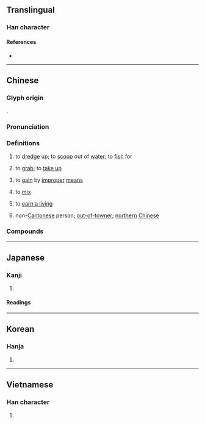 {{also|捞}}
{{character info/new}}
==Translingual==
{{Han simplified forms|撈|𢭐|捞|ex=y}}

===Han character===
{{Han char|rn=64|rad=手|as=12|sn=15|four=59027|canj=QFFS|ids=⿰扌勞}}

====References====
* {{Han ref|kx=0453.230|dkj=12679|dj=0803.060|hdz=31963.020|uh=6488|ud=25736|bh=BCB4|bd=48308}}

----

==Chinese==
{{zh-forms|s=捞}}

===Glyph origin===
{{Han etym}}
{{Han compound|手|勞|c1=s|c2=p|alt1=扌|t1=hand|ls=psc}}.

===Pronunciation===
{{zh-pron
|m=lāo,láo,1nb=standard in Mainland and Taiwan,2nb=standard in Taiwan,2nc=variant in Mainland
|m_note=láo - regional Mandarin for “to scoop up”, also used in {{zh-l|*撈什子}}
|c=laau4,laau1,lou4,lou1
|c_note=laau4 - common for “to scoop up; to gain by improper means”; laau1 - “northern Chinese”, also variant for “to scoop up; to gain by improper means”; lou4 - uncommon literary variant for “to scoop up; to gain by improper means”; lou1 - “to mix; to earn a living”, also rare variant for “to scoop up; to gain by improper means”
|md=lău/lò̤
|md_note=lău - “to scoop up; to gain by improper means”; lò̤ - “to take out noodles or vegetables cooked in boiling water”
|mn=xm,zz,tw:lô/qz:lô͘/hô͘
|mn_note=hô͘ - semantic reading for “to scoop up”
|w=1'lau
|mc=y
|oc=y
|ma=Zh-lao.ogg
|cat=v
}}

===Definitions===
{{zh-hanzi}}

# to [[dredge]] up; to [[scoop]] out of [[water]]; to [[fish]] for
#: {{zh-x|把 金魚 撈 出來|to '''scoop''' a goldfish out}}
# {{lb|zh|dialectal}} to [[grab]]; to [[take up]]
# {{lb|zh|figurative}} to [[gain]] by [[improper]] [[means]]
# {{lb|zh|Cantonese}} to [[mix]]
# {{lb|zh|Cantonese}} to [[earn a living]]
# {{lb|zh|Cantonese|pejorative|from {{zh-l|*撈鬆}}}} non-[[Cantonese]] person; [[out-of-towner]]; [[northern]] [[Chinese]]

===Compounds===
{{zh-der|fold=1|捕撈|大海撈針|撈麵|水中撈月|打撈|大撈一票|大撈一筆|撈取|河撈|撈一票|海底撈月|撈菱|撈稻草|撈油水|撈毛的|撈摸|漁撈|撈金|撈梢|撈錢|撈本|撈過界|撈一把|洋撈|水底撈月|撈鈴|打淨撈乾|撈起嘴巴|海中撈月|撈捕|撈嘴|海底撈針|撈兒|水底撈針|東海撈針|撈鬆|撈仔|撈什子|東撈西摸|打鳳撈龍}}

{{zh-cat|Elementary}}

----

==Japanese==
{{ja-kanji forms|𢭐|撈}}

===Kanji===
{{ja-kanji|grade=|rs=手12|shin=𢭐}}

# {{defn|lang=ja|sort=手12}}

====Readings====
{{ja-readings
|goon=ろう
|kanon=ろう
|kanyoon=りょう
|kun=と-る, すくいあげ
}}

----

==Korean==

===Hanja===
{{ko-hanja|hangeul=[[로]]>[[노]]|eumhun=|rv=ro>no|mr=ro>no|y=lo>no}}

# {{defn|lang=ko|sort=手12}}

----

==Vietnamese==

===Han character===
{{vi-readings|rs=手12|hanviet=[[lau]], [[lao]], [[lạo]], [[trau]]}}

# {{defn|lang=vi|sort=手12}}